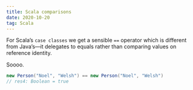 ```yaml
---
title: Scala comparisons
date: 2020-10-20
tag: Scala
---
```


For Scala’s `case classes`
we get a sensible `==` operator which is different from Java’s—it
delegates to equals rather than comparing values on reference identity.

Soooo.

```Scala
new Person("Noel", "Welsh") == new Person("Noel", "Welsh")
// res4: Boolean = true
```
